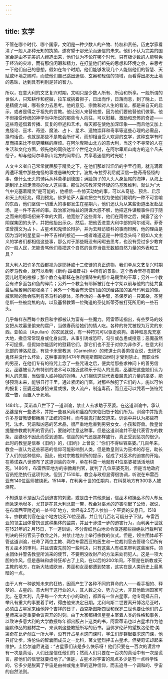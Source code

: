 ```yaml
---
---
---
```

title: 玄学
---




不管在哪个时代、哪个国家，文明是一种少数人的产物、特权和责任。历史学家看清了一般人那种无知的执拗，遂寄望于那光荣而迷信的未来。他们不认为完美的国家会是由不完美的人缔造出来，他们认为不论在哪个时代，只有极少数的人能够免于经济的灾难，而有那份闲暇和精力，在打量他们祖先的思想和环境之余，来思考一下他们自己的思想。假如在每个时期，他们能够发现几个人能借他们的智慧、天赋或环境之赐时，而使他们自己跳出迷信、玄奥和轻信的领域，而看得出那无止境的愚昧，达到具有判别是非的智力。

所以，在意大利的文艺复兴时期，文明只是少数人所有、所治和所享。一般所谓的世俗人，只知耕作和挖掘，拉车或挑着担子，日出而作，日落而息，到了晚上，已是精疲力竭，哪有余力去思考。他的意见、宗教和对人生的看法，都是来自天的启示，或者是得之于祖先的言教。他让别人来替他想，因为他们要他替他们做事。他不但接受传统的神学当中所说的那些令人向往，可以慰藉、激励和恐怖的奇迹——这些奇迹借着传播、反复的申述和艺术，每天都在使他加深印象——而且他又加上鬼怪论、巫术、奇迹、魔法、占卜、星术、遗物崇拜和奇事等这些心理的必需品，换句话说，也就是那些不是教会所许可，而却相当受人欢迎的玄学，这种玄学有时反而招来比不信更糟糕的麻烦。在阿尔卑斯山北方的意大利，当这个不寻常的人在生活和文化方面，领先他的同侪达半个世纪之久时，在阿尔卑斯山南方的这个凡夫俗子，却与他阿尔卑斯山北方的同辈们，共享着迷信的时光呢！

人文主义者自己常常就屈服于精灵之下，在他们那雄辩滔滔的字里行间，就充满着周遭环境中那些鬼怪的事或愚昧的文字。波焦·布拉乔利尼就深信一些奇奇怪怪的事，像什么无头的骑兵从科莫移到德国；满脸胡子的人头人身鱼尾的海神，从海上跑到岸上抓走漂亮的女人这些事。那位对宗教非常怀疑的马基雅维利，就认为“大气中充塞着精灵”是可能的，他相信一些惊天动地的事，可以从奇迹、预言、启示和天上的征兆，得到预兆。佛罗伦萨人喜欢把空气视为使他们聪明的一种不可言喻的东西，他们坚信一切重大的事都发生在星期六，他们还认为从某些街道出发赴战场，是一件不吉祥的事。政治家对帕兹的阴谋大惑不解，他把这件谋叛事件归于随之而来的那场招来不幸的大雨，他宽恕了这些青年，他们在雨停之后，揭露了这个阴谋集团的头子，并把他抬出示众，然后，把他丢进意大利中部的阿尔诺河。菲奇诺曾撰文为占卜、占星术和鬼怪论辩护，并为去拜访彼科的事而辩解，他的理由是因为当时的星星呈一种不吉祥的接近——或者难道这是一种怪念头吗？假如人文主义的学者们都相信这些事，那么对于那些既没有闲暇去思考，也没有受过多少教育的一般人民，怎能责骂他们竟把这个自然的世界当做无数超自然力量的外表和工具？

意大利人把许多东西都视为是耶稣或十二使徒的真正遗物，我们单从文艺复兴时期的罗马教会，就可以看到《新约·四福音书》中所有的景象。这个教会里存有耶稣婴儿时用的襁褓；那个教会有耶稣在伯利恒降生的那个马厩里的干草；另外一个教会有许多面包和鱼的碎片；另外一个教会有耶稣被钉在十字架以前与他的门徒共食最后晚餐用的那张桌子；另外一个教会有天使们画的送给路加的圣母玛利亚的像。威尼斯的教会陈列有圣马科的躯体，圣乔治的一条手臂，圣保罗的一只耳朵，圣劳伦斯一些被烧焦的肉，以及基督教第一位殉道的圣徒斯蒂芬被打死所用的一些石头。

几乎每样东西每个数目和字都被认为富有一些魔力。阿雷蒂诺指出，有些罗马的妓女把从坟墓里偷来的腐尸，当做春药给她们的情人吃。各种的符咒被视为万灵的东西。亚帕兰（Apulian）的农民就说，有一种符咒可以驱走疯狗。善神和恶鬼充塞大地，撒旦常常现身或化身出现，从事引诱或恐吓，勾引或怂恿或授意；恶魔虽然不可捉摸，但假如你能适时的慰藉它们，那它们也不至于对你为非作歹。在意大利北部的博洛尼亚，有些卡米里教派（Carmelite）的修道士向善男信女说，去研究鬼怪并没什么坏处，这种事直到1474年西克斯图斯四世时才受到禁止。而职业性的男巫，在他们专有的符咒上念了一些咒语之后，便卖给那些求神问卜的善男信女。巫婆被认为有特别的法术可以接近这种乐于助人的恶魔，巫婆把这些她们认为利人的恶魔，当做情人或神般的对待。人们相信这些代表着魔鬼的力量的巫婆，能够预测未来，能够日行千里，通过紧闭的门窗，对那些触犯了它们的人，施以可怕的报复；巫婆还能够招来爱或恨，使人流产，制造毒药，而且还可以凭着一张符咒或一瞥，而置人于死地。

1484年，英诺森八世下了一道训谕，禁止人去求助于巫婆。在这道训谕中，承认巫婆是有一些法术，并把一些暴风雨和瘟疫的来临归咎于她们所为。训谕中并指责许多基督教徒都叛离了正统的崇拜，而与魔鬼打起交道来。训谕中并认为那些符咒、法术、咒语和凶恶的艺术品，很严重地危害到男男女女、小孩和野兽。教皇曾提醒宗教裁判所的官员们，要随时注意这种事。但是这道训谕并不是代表官方的教条，巫婆也不因此而受到迫害。信巫的风气还是那样盛行，真正受到惩罚的很少。此时的教皇是信奉《旧约》的，《旧约》上曾说：“你们不得纵容巫婆。”几百年来，教会一直认为这些邪恶的信仰可能影响到人类，但是教皇则认为巫术的存在，助长了人们的这种信仰。因此，他对宗教裁判所的提示，促成了对巫术的迫害的开始。在英诺森八世颁布了这道训谕的次年，单在科莫一地就有41位巫婆被活活地烧死。1486年，布雷西亚地方的宗教裁判官，就判了几位巫婆死刑，但是当地政府官员拒绝执行这项判决。但到了1510年，教会与政府显得很协调，听说在布雷西亚有140位巫师被烧死。1514年，在利奥十世的任期内，在科莫地方有300多人被烧死。

不知道是不是因为受到迫害的刺激，或是由于其他原因，信巫术和操巫术的人却反而急速地增多，尤其是在意大利北部一带，教会对巫术的迫害引起了公愤，据说，在布雷西亚附近的一处空旷地方，曾经有2.5万人参加一个巫婆的安息日。1518年，宗教裁判官在这个地方烧死70位巫婆，并且判几百名可疑分子下狱。布雷西亚的领主团体曾抗议这种集体的监禁，并且干涉进一步的迫害行为，而利奥十世就在1521年的2 月15日，下一道训谕，不分青红皂白地命令驱逐那些拒绝执行裁判官判决的任何官员于教会之外，并禁止地方上举行宗教的仪式。但是，领主团体却不管这道训谕，任命了两位主教、两位布雷西亚的医生和一位裁判官去管理今后所有有关巫术的审判，并且调查先前的一些判决，只有这些人有权来审判这些案件。领主团体并警告教皇所派来的使节，不要用没收财产的方法来处罚犯人。这是一项大胆的作风，但是愚昧和虐待狂却占了上风，在以后的200年间，不管是在新教或天主教的地方，在新大陆或欧洲，男巫和女巫都遭到焚害，这实在是人类历史上最黑暗的一点。

由于人有一种欲知未来的狂热，因而产生了各种不同的算命的人——看手相的、释梦的、占星的。意大利干这行业的人，其人数之众、势力之大，非其他欧洲国家可比。在意大利，几乎每一个大大小小的政府，都置有一位占星家，他专司择吉日，举凡有重大的事要着手时，得由他来决定日期。尤利乌斯二世要离开博洛尼亚时，必须由占星家来给他择个吉祥的日子，西克斯图斯四世和保罗三世也要让他们的占星师来决定重要会议召开的时刻。由于大家都相信星星主宰着人类的性格和事务，以致许多意大利的大学教授每年都出版占卜这类的书，阿雷蒂诺也以占星术作为他幽默作品的题材之一，来讽刺这些教授所写的历书。当佛罗伦萨的望族洛伦佐·美第奇在比萨创立一所大学，没有开占星术这门课时，学生们却群起要求这门课，他只好让步。洛伦佐的智囊团成员之一比科，著文猛烈抨击占星术，但斐奇诺却起来维护。圭恰尔迪尼说道：“占星家们该是多么快乐呀！他们只要在一百次的谎言中有一次是真话，人们还是信任他们的；然而人们只要在一百次的真话中有一次是谎言，那他们的信誉就要扫地了。”但是，占星术对宇宙的观点多少是有一点科学性的，它多少是脱离了宇宙是由神或鬼主宰的这种信仰，而去追寻一个调和的、宇宙的自然法则。